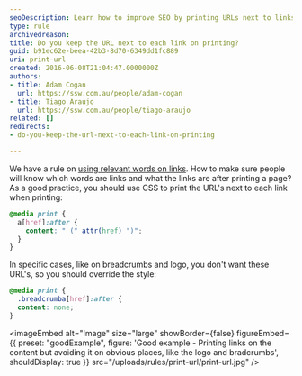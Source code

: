 ```yaml
---
seoDescription: Learn how to improve SEO by printing URLs next to links with CSS, avoiding them on elements like breadcrumbs and logos
type: rule
archivedreason:
title: Do you keep the URL next to each link on printing?
guid: b91ec62e-beea-42b3-8d70-6349dd1fc889
uri: print-url
created: 2016-06-08T21:04:47.0000000Z
authors:
- title: Adam Cogan
  url: https://ssw.com.au/people/adam-cogan
- title: Tiago Araujo
  url: https://ssw.com.au/people/tiago-araujo
related: []
redirects:
- do-you-keep-the-url-next-to-each-link-on-printing

---
```


We have a rule on [using relevant words on links](/relevant-words-on-links). How to make sure people will know which words are links and what the links are after printing a page?
As a good practice, you should use CSS to print the URL's next to each link when printing:

``` css
@media print {
  a[href]:after {
    content: " (" attr(href) ")";
  }
}
```

In specific cases, like on breadcrumbs and logo, you don't want these URL's, so you should override the style:

``` css
@media print {
  .breadcrumba[href]:after {
  content: none;
}
```

<imageEmbed
  alt="Image"
  size="large"
  showBorder={false}
  figureEmbed={{
    preset: "goodExample",
    figure: 'Good example - Printing links on the content but avoiding it on obvious places, like the logo and bradcrumbs',
    shouldDisplay: true
  }}
  src="/uploads/rules/print-url/print-url.jpg"
/>